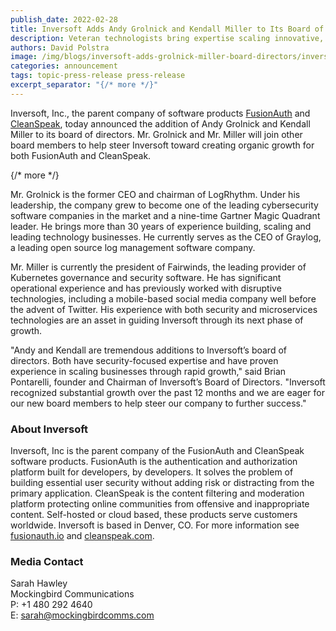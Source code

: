 ```yaml
---
publish_date: 2022-02-28 
title: Inversoft Adds Andy Grolnick and Kendall Miller to Its Board of Directors
description: Veteran technologists bring expertise scaling innovative, security-focused businesses while creating organic growth.
authors: David Polstra
image: /img/blogs/inversoft-adds-grolnick-miller-board-directors/inversoft-adds-andy-grolnick-and-kendall-miller-board-of-directors.png
categories: announcement
tags: topic-press-release press-release
excerpt_separator: "{/* more */}"
---
```


Inversoft, Inc., the parent company of software products [FusionAuth](https://fusionauth.io) and [CleanSpeak](https://cleanspeak.com), today announced the addition of Andy Grolnick and Kendall Miller to its board of directors. Mr. Grolnick and Mr. Miller will join other board members to help steer Inversoft toward creating organic growth for both FusionAuth and CleanSpeak.

{/* more */}

Mr. Grolnick is the former CEO and chairman of LogRhythm. Under his leadership, the company grew to become one of the leading cybersecurity software companies in the market and a nine-time Gartner Magic Quadrant leader. He brings more than 30 years of experience building, scaling and leading technology businesses. He currently serves as the CEO of Graylog, a leading open source log management software company.

Mr. Miller is currently the president of Fairwinds, the leading provider of Kubernetes governance and security software. He has significant operational experience and has previously worked with disruptive technologies, including a mobile-based social media company well before the advent of Twitter. His experience with both security and microservices technologies are an asset in guiding Inversoft through its next phase of growth.

"Andy and Kendall are tremendous additions to Inversoft’s board of directors. Both have security-focused expertise and have proven experience in scaling businesses through rapid growth," said Brian Pontarelli, founder and Chairman of Inversoft’s Board of Directors. "Inversoft recognized substantial growth over the past 12 months and we are eager for our new board members to help steer our company to further success."

### About Inversoft

Inversoft, Inc is the parent company of the FusionAuth and CleanSpeak software products. FusionAuth is the authentication and authorization platform built for developers, by developers. It solves the problem of building essential user security without adding risk or distracting from the primary application. CleanSpeak is the content filtering and moderation platform protecting online communities from offensive and inappropriate content. Self-hosted or cloud based, these products serve customers worldwide. Inversoft is based in Denver, CO. For more information see [fusionauth.io](https://fusionauth.io) and [cleanspeak.com](https://cleanspeak.com). 

### Media Contact

Sarah Hawley  
Mockingbird Communications  
P: +1 480 292 4640  
E: sarah@mockingbirdcomms.com

